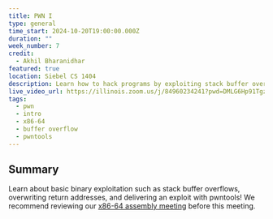 ```yaml
---
title: PWN I
type: general
time_start: 2024-10-20T19:00:00.000Z
duration: ""
week_number: 7
credit:
  - Akhil Bharanidhar
featured: true
location: Siebel CS 1404
description: Learn how to hack programs by exploiting stack buffer overflows!
live_video_url: https://illinois.zoom.us/j/84960234241?pwd=DMLG6Hp91TgzkbuibVb0j7kcaaUaZ2.1
tags:
  - pwn
  - intro
  - x86-64
  - buffer overflow
  - pwntools
---
```

## Summary
Learn about basic binary exploitation such as stack buffer overflows, overwriting return addresses, and delivering an exploit with pwntools! We recommend reviewing our [x86-64 assembly meeting](https://sigpwny.com/meetings/general/2024-10-06/) before this meeting.